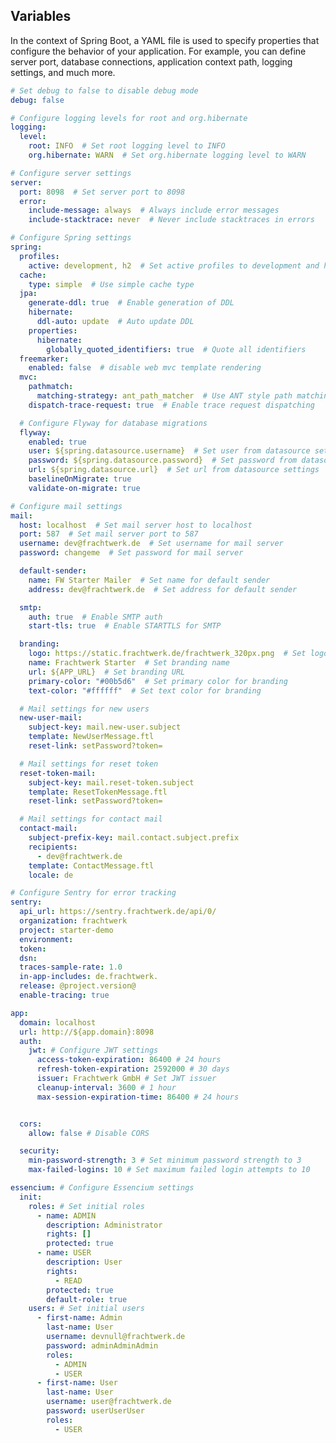 ## Variables
In the context of Spring Boot, a YAML file is used to specify properties that configure the behavior of your application. For example, you can define server port, database connections, application context path, logging settings, and much more.

```yaml
# Set debug to false to disable debug mode
debug: false

# Configure logging levels for root and org.hibernate
logging:
  level:
    root: INFO  # Set root logging level to INFO
    org.hibernate: WARN  # Set org.hibernate logging level to WARN

# Configure server settings
server:
  port: 8098  # Set server port to 8098
  error:
    include-message: always  # Always include error messages
    include-stacktrace: never  # Never include stacktraces in errors

# Configure Spring settings
spring:
  profiles:
    active: development, h2  # Set active profiles to development and h2
  cache:
    type: simple  # Use simple cache type
  jpa:
    generate-ddl: true  # Enable generation of DDL
    hibernate:
      ddl-auto: update  # Auto update DDL
    properties:
      hibernate:
        globally_quoted_identifiers: true  # Quote all identifiers
  freemarker:
    enabled: false  # disable web mvc template rendering
  mvc:
    pathmatch:
      matching-strategy: ant_path_matcher  # Use ANT style path matching
    dispatch-trace-request: true  # Enable trace request dispatching

  # Configure Flyway for database migrations
  flyway:
    enabled: true
    user: ${spring.datasource.username}  # Set user from datasource settings
    password: ${spring.datasource.password}  # Set password from datasource settings
    url: ${spring.datasource.url}  # Set url from datasource settings
    baselineOnMigrate: true
    validate-on-migrate: true

# Configure mail settings
mail:
  host: localhost  # Set mail server host to localhost
  port: 587  # Set mail server port to 587
  username: dev@frachtwerk.de  # Set username for mail server
  password: changeme  # Set password for mail server

  default-sender:
    name: FW Starter Mailer  # Set name for default sender
    address: dev@frachtwerk.de  # Set address for default sender

  smtp:
    auth: true  # Enable SMTP auth
    start-tls: true  # Enable STARTTLS for SMTP

  branding:
    logo: https://static.frachtwerk.de/frachtwerk_320px.png  # Set logo URL
    name: Frachtwerk Starter  # Set branding name
    url: ${APP_URL}  # Set branding URL
    primary-color: "#00b5d6"  # Set primary color for branding
    text-color: "#ffffff"  # Set text color for branding

  # Mail settings for new users
  new-user-mail:
    subject-key: mail.new-user.subject
    template: NewUserMessage.ftl
    reset-link: setPassword?token=

  # Mail settings for reset token
  reset-token-mail:
    subject-key: mail.reset-token.subject
    template: ResetTokenMessage.ftl
    reset-link: setPassword?token=

  # Mail settings for contact mail
  contact-mail:
    subject-prefix-key: mail.contact.subject.prefix
    recipients:
      - dev@frachtwerk.de
    template: ContactMessage.ftl
    locale: de

# Configure Sentry for error tracking
sentry:
  api_url: https://sentry.frachtwerk.de/api/0/
  organization: frachtwerk
  project: starter-demo
  environment:
  token:
  dsn:
  traces-sample-rate: 1.0
  in-app-includes: de.frachtwerk.
  release: @project.version@
  enable-tracing: true

app:
  domain: localhost
  url: http://${app.domain}:8098
  auth:
    jwt: # Configure JWT settings
      access-token-expiration: 86400 # 24 hours
      refresh-token-expiration: 2592000 # 30 days
      issuer: Frachtwerk GmbH # Set JWT issuer
      cleanup-interval: 3600 # 1 hour
      max-session-expiration-time: 86400 # 24 hours


  cors:
    allow: false # Disable CORS

  security:
    min-password-strength: 3 # Set minimum password strength to 3
    max-failed-logins: 10 # Set maximum failed login attempts to 10

essencium: # Configure Essencium settings
  init:
    roles: # Set initial roles
      - name: ADMIN
        description: Administrator
        rights: []
        protected: true
      - name: USER
        description: User
        rights:
          - READ
        protected: true
        default-role: true
    users: # Set initial users
      - first-name: Admin
        last-name: User
        username: devnull@frachtwerk.de
        password: adminAdminAdmin
        roles:
          - ADMIN
          - USER
      - first-name: User
        last-name: User
        username: user@frachtwerk.de
        password: userUserUser
        roles:
          - USER
```
